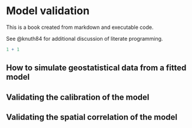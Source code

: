 # Model validation {#sec-validation}

This is a book created from markdown and executable code.

See @knuth84 for additional discussion of literate programming.

```r
1 + 1
```

## How to simulate geostatistical data from a fitted model

## Validating the calibration of the model

## Validating the spatial correlation of the model

